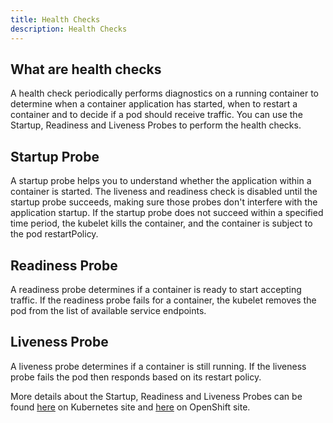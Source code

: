 ```yaml
---
title: Health Checks
description: Health Checks
---
```


## What are health checks

A health check periodically performs diagnostics on a running container to determine when a container application has started, when to restart a container and to decide if a pod should receive traffic.
You can use the Startup, Readiness and Liveness Probes to perform the health checks.

## Startup Probe

A startup probe helps you to understand whether the application within a container is started.
The liveness and readiness check is disabled until the startup probe succeeds, making sure those probes don't interfere with the application startup.
If the startup probe does not succeed within a specified time period, the kubelet kills the container, and the container is subject to the pod restartPolicy.

## Readiness Probe

A readiness probe determines if a container is ready to start accepting traffic. If the readiness probe fails for a container, the kubelet removes the pod from the list of available service endpoints.

## Liveness Probe

A liveness probe determines if a container is still running. If the liveness probe fails the pod then responds based on its restart policy.

More details about the Startup, Readiness and Liveness Probes can be found
[here](https://kubernetes.io/docs/tasks/configure-pod-container/configure-liveness-readiness-startup-probes/) on Kubernetes
site and [here](https://docs.openshift.com/container-platform/4.6/applications/application-health.html) on OpenShift site.
